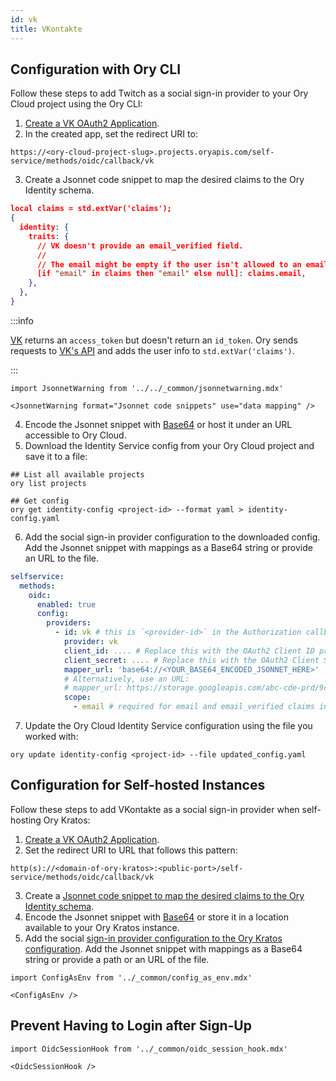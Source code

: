 ```yaml
---
id: vk
title: VKontakte
---
```


## Configuration with Ory CLI

Follow these steps to add Twitch as a social sign-in provider to your Ory Cloud project using the Ory CLI:

1. [Create a VK OAuth2 Application](https://vk.com/apps?act=manage).
2. In the created app, set the redirect URI to:

  ```shell
  https://<ory-cloud-project-slug>.projects.oryapis.com/self-service/methods/oidc/callback/vk
  ```

<a name="mapping"></a>

3. Create a Jsonnet code snippet to map the desired claims to the Ory Identity schema.

  ```json
  local claims = std.extVar('claims');
  {
    identity: {
      traits: {
        // VK doesn't provide an email_verified field.
        //
        // The email might be empty if the user isn't allowed to an email scope.
        [if "email" in claims then "email" else null]: claims.email,
      },
    },
  }
  ```

  :::info

  [VK](https://vk.com/dev/authcode_flow_user) returns an `access_token` but doesn't return an `id_token`. Ory sends requests to
  [VK's API](https://vk.com/dev/users.get) and adds the user info to `std.extVar('claims')`.

  :::

```mdx-code-block
import JsonnetWarning from '../../_common/jsonnetwarning.mdx'

<JsonnetWarning format="Jsonnet code snippets" use="data mapping" />
```

4. Encode the Jsonnet snippet with [Base64](https://www.base64encode.org/) or host it under an URL accessible to Ory Cloud.
5. Download the Identity Service config from your Ory Cloud project and save it to a file:

  ```shell
  ## List all available projects
  ory list projects

  ## Get config
  ory get identity-config <project-id> --format yaml > identity-config.yaml
  ```

<a name="config"></a>

6. Add the social sign-in provider configuration to the downloaded config. Add the Jsonnet snippet with mappings as a Base64
string or provide an URL to the file.

  ```yaml
  selfservice:
    methods:
      oidc:
        enabled: true
        config:
          providers:
            - id: vk # this is `<provider-id>` in the Authorization callback URL. DO NOT CHANGE IT ONCE SET!
              provider: vk
              client_id: .... # Replace this with the OAuth2 Client ID provided by VK app
              client_secret: .... # Replace this with the OAuth2 Client Secret provided by VK app
              mapper_url: 'base64://<YOUR_BASE64_ENCODED_JSONNET_HERE>'
              # Alternatively, use an URL:
              # mapper_url: https://storage.googleapis.com/abc-cde-prd/9cac9717f007808bf17f22ce7f4295c739604b183f05ac4afb4
              scope:
                - email # required for email and email_verified claims in the near future
  ```

7. Update the Ory Cloud Identity Service configuration using the file you worked with:

  ```shell
  ory update identity-config <project-id> --file updated_config.yaml
  ```

## Configuration for Self-hosted Instances

Follow these steps to add VKontakte as a social sign-in provider when self-hosting Ory Kratos:

1. [Create a VK OAuth2 Application](https://vk.com/apps?act=manage).
2. Set the redirect URI to URL that follows this pattern:

  ```shell
  http(s)://<domain-of-ory-kratos>:<public-port>/self-service/methods/oidc/callback/vk
  ```

3. Create a [Jsonnet code snippet to map the desired claims to the Ory Identity schema](#mapping).
4. Encode the Jsonnet snippet with [Base64](https://www.base64encode.org/) or store it in a location available to your Ory Kratos
   instance.
5. Add the social [sign-in provider configuration to the Ory Kratos configuration](#config). Add the Jsonnet snippet with mappings
   as a Base64 string or provide a path or an URL of the file.

```mdx-code-block
import ConfigAsEnv from '../_common/config_as_env.mdx'

<ConfigAsEnv />
```

## Prevent Having to Login after Sign-Up

```mdx-code-block
import OidcSessionHook from '../_common/oidc_session_hook.mdx'

<OidcSessionHook />
```
